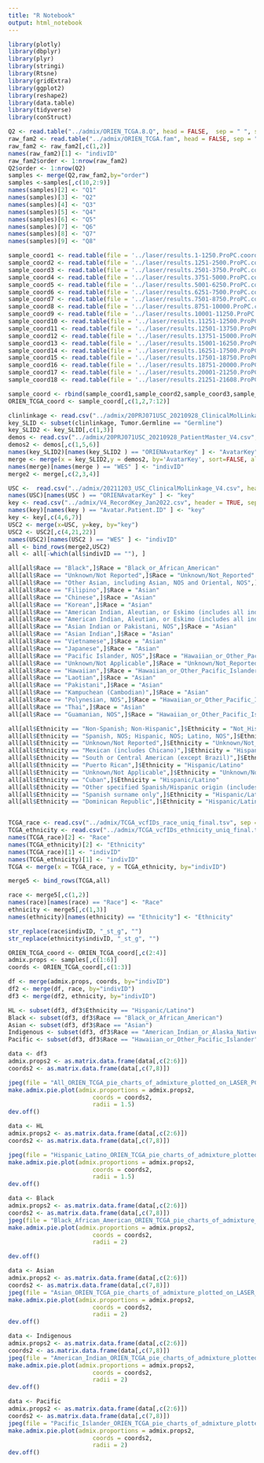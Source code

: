 ```yaml
---
title: "R Notebook"
output: html_notebook
---
```


```r
library(plotly)
library(dbplyr)
library(plyr)
library(stringi)
library(Rtsne)
library(gridExtra)  
library(ggplot2)
library(reshape2)
library(data.table)
library(tidyverse)
library(conStruct)

```

```r
Q2 <- read.table("../admix/ORIEN_TCGA.8.Q", head = FALSE,  sep = " ", stringsAsFactors = FALSE)
raw_fam2 <- read.table("../admix/ORIEN_TCGA.fam", head = FALSE, sep = " ", stringsAsFactors = FALSE)
raw_fam2 <- raw_fam2[,c(1,2)]
names(raw_fam2)[1] <- "indivID"
raw_fam2$order <- 1:nrow(raw_fam2) 
Q2$order <- 1:nrow(Q2) 
samples <- merge(Q2,raw_fam2,by="order")
samples <-samples[,c(10,2:9)]
names(samples)[2] <- "Q1"
names(samples)[3] <- "Q2"
names(samples)[4] <- "Q3"
names(samples)[5] <- "Q4"
names(samples)[6] <- "Q5"
names(samples)[7] <- "Q6"
names(samples)[8] <- "Q7"
names(samples)[9] <- "Q8"
```

```r
sample_coord1 <- read.table(file = '../laser/results.1-1250.ProPC.coord', sep = '\t', header = TRUE)
sample_coord2 <- read.table(file = '../laser/results.1251-2500.ProPC.coord', sep = '\t', header = TRUE)
sample_coord3 <- read.table(file = '../laser/results.2501-3750.ProPC.coord', sep = '\t', header = TRUE)
sample_coord4 <- read.table(file = '../laser/results.3751-5000.ProPC.coord', sep = '\t', header = TRUE)
sample_coord5 <- read.table(file = '../laser/results.5001-6250.ProPC.coord', sep = '\t', header = TRUE)
sample_coord6 <- read.table(file = '../laser/results.6251-7500.ProPC.coord', sep = '\t', header = TRUE)
sample_coord7 <- read.table(file = '../laser/results.7501-8750.ProPC.coord', sep = '\t', header = TRUE)
sample_coord8 <- read.table(file = '../laser/results.8751-10000.ProPC.coord', sep = '\t', header = TRUE)
sample_coord9 <- read.table(file = '../laser/results.10001-11250.ProPC.coord', sep = '\t', header = TRUE)
sample_coord10 <- read.table(file = '../laser/results.11251-12500.ProPC.coord', sep = '\t', header = TRUE)
sample_coord11 <- read.table(file = '../laser/results.12501-13750.ProPC.coord', sep = '\t', header = TRUE)
sample_coord12 <- read.table(file = '../laser/results.13751-15000.ProPC.coord', sep = '\t', header = TRUE)
sample_coord13 <- read.table(file = '../laser/results.15001-16250.ProPC.coord', sep = '\t', header = TRUE)
sample_coord14 <- read.table(file = '../laser/results.16251-17500.ProPC.coord', sep = '\t', header = TRUE)
sample_coord15 <- read.table(file = '../laser/results.17501-18750.ProPC.coord', sep = '\t', header = TRUE)
sample_coord16 <- read.table(file = '../laser/results.18751-20000.ProPC.coord', sep = '\t', header = TRUE)
sample_coord17 <- read.table(file = '../laser/results.20001-21250.ProPC.coord', sep = '\t', header = TRUE)
sample_coord18 <- read.table(file = '../laser/results.21251-21608.ProPC.coord', sep = '\t', header = TRUE)

sample_coord <- rbind(sample_coord1,sample_coord2,sample_coord3,sample_coord4,sample_coord5,sample_coord6,sample_coord7,sample_coord8,sample_coord9,sample_coord10,sample_coord11,sample_coord12,sample_coord13,sample_coord14,sample_coord15,sample_coord16,sample_coord17,sample_coord18)
ORIEN_TCGA_coord <- sample_coord[,c(1,2,7:12)]
```

```r
clinlinkage <- read.csv("../admix/20PRJ071USC_20210928_ClinicalMolLinkage_V4.csv", header = TRUE, sep = ",", stringsAsFactors = FALSE)
key_SLID <- subset(clinlinkage, Tumor.Germline == "Germline")
key_SLID2 <- key_SLID[,c(1,3)]
demos <- read.csv("../admix/20PRJ071USC_20210928_PatientMaster_V4.csv", header = TRUE, sep = ",", stringsAsFactors = FALSE)
demos2 <- demos[,c(1,5,6)]
names(key_SLID2)[names(key_SLID2 ) == "ORIENAvatarKey" ] <- "AvatarKey"
merge <- merge(x = key_SLID2,y = demos2, by='AvatarKey', sort=FALSE, all=TRUE)
names(merge)[names(merge ) == "WES" ] <- "indivID"
merge2 <- merge[,c(2,3,4)]

USC <-  read.csv("../admix/20211203_USC_ClinicalMolLinkage_V4.csv", header = TRUE, sep = ",", stringsAsFactors = FALSE)
names(USC)[names(USC ) == "ORIENAvatarKey" ] <- "key"
key <- read.csv("../admix/V4_RecordKey_Jan2022.csv", header = TRUE, sep = ",", stringsAsFactors = FALSE)
names(key)[names(key ) == "Avatar.Patient.ID" ] <- "key"
key <- key[,c(4,6,7)]
USC2 <- merge(x=USC, y=key, by="key")
USC2 <- USC2[,c(4,21,22)]
names(USC2)[names(USC2 ) == "WES" ] <- "indivID"
all <- bind_rows(merge2,USC2)
all <- all[-which(all$indivID == ""), ]

all[all$Race == "Black",]$Race = "Black_or_African_American"
all[all$Race == "Unknown/Not Reported",]$Race = "Unknown/Not_Reported"
all[all$Race == "Other Asian, including Asian, NOS and Oriental, NOS",]$Race = "Asian"
all[all$Race == "Filipino",]$Race = "Asian"
all[all$Race == "Chinese",]$Race = "Asian"
all[all$Race == "Korean",]$Race = "Asian"
all[all$Race == "American Indian, Aleutian, or Eskimo (includes all indigenous populations of the Western Hemisphere)",]$Race = "American_Indian_or_Alaska_Native"
all[all$Race == "American Indian, Aleutian, or Eskimo (includes all indigenous populations of the Western hemisphere)",]$Race = "American_Indian_or_Alaska_Native"
all[all$Race == "Asian Indian or Pakistani, NOS",]$Race = "Asian"
all[all$Race == "Asian Indian",]$Race = "Asian"
all[all$Race == "Vietnamese",]$Race = "Asian"
all[all$Race == "Japanese",]$Race = "Asian"
all[all$Race == "Pacific Islander, NOS",]$Race = "Hawaiian_or_Other_Pacific_Islander"
all[all$Race == "Unknown/Not Applicable",]$Race = "Unknown/Not_Reported"
all[all$Race == "Hawaiian",]$Race = "Hawaiian_or_Other_Pacific_Islander"
all[all$Race == "Laotian",]$Race = "Asian"
all[all$Race == "Pakistani",]$Race = "Asian"
all[all$Race == "Kampuchean (Cambodian)",]$Race = "Asian"
all[all$Race == "Polynesian, NOS",]$Race = "Hawaiian_or_Other_Pacific_Islander"
all[all$Race == "Thai",]$Race = "Asian"
all[all$Race == "Guamanian, NOS",]$Race = "Hawaiian_or_Other_Pacific_Islander"

all[all$Ethnicity == "Non-Spanish; Non-Hispanic",]$Ethnicity = "Not_Hispanic/Not_Latino" 
all[all$Ethnicity == "Spanish, NOS; Hispanic, NOS; Latino, NOS",]$Ethnicity = "Hispanic/Latino"
all[all$Ethnicity == "Unknown/Not Reported",]$Ethnicity = "Unknown/Not_Reported"
all[all$Ethnicity == "Mexican (includes Chicano)",]$Ethnicity = "Hispanic/Latino"
all[all$Ethnicity == "South or Central American (except Brazil)",]$Ethnicity = "Hispanic/Latino"
all[all$Ethnicity == "Puerto Rican",]$Ethnicity = "Hispanic/Latino"
all[all$Ethnicity == "Unknown/Not Applicable",]$Ethnicity = "Unknown/Not_Reported"
all[all$Ethnicity == "Cuban",]$Ethnicity = "Hispanic/Latino"
all[all$Ethnicity == "Other specified Spanish/Hispanic origin (includes European; excludes Dominican Republic)",]$Ethnicity = "Hispanic/Latino"
all[all$Ethnicity == "Spanish surname only",]$Ethnicity = "Hispanic/Latino"
all[all$Ethnicity == "Dominican Republic",]$Ethnicity = "Hispanic/Latino"


TCGA_race <- read.csv("../admix/TCGA_vcfIDs_race_uniq_final.tsv", sep = "\t", header = FALSE, stringsAsFactors = FALSE, fill = TRUE)
TCGA_ethnicity <- read.csv("../admix/TCGA_vcfIDs_ethnicity_uniq_final.tsv", sep = "\t", header = FALSE, stringsAsFactors = FALSE, fill = TRUE)
names(TCGA_race)[2] <- "Race"
names(TCGA_ethnicity)[2] <- "Ethnicity"
names(TCGA_race)[1] <- "indivID"
names(TCGA_ethnicity)[1] <- "indivID"
TCGA <- merge(x = TCGA_race, y = TCGA_ethnicity, by="indivID")

merge5 <- bind_rows(TCGA,all)

race <- merge5[,c(1,2)]
names(race)[names(race) == "Race"] <- "Race"
ethnicity <- merge5[,c(1,3)]
names(ethnicity)[names(ethnicity) == "Ethnicity"] <- "Ethnicity"

str_replace(race$indivID, "_st_g", "")
str_replace(ethnicity$indivID, "_st_g", "")
```

```r
ORIEN_TCGA_coord <- ORIEN_TCGA_coord[,c(2:4)]
admix.props <- samples[,c(1:6)]
coords <- ORIEN_TCGA_coord[,c(1:3)]

df <- merge(admix.props, coords, by="indivID")
df2 <- merge(df, race, by="indivID")
df3 <- merge(df2, ethnicity, by="indivID")

HL <- subset(df3, df3$Ethnicity == "Hispanic/Latino")
Black <- subset(df3, df3$Race == "Black_or_African_American")
Asian <- subset(df3, df3$Race == "Asian")
Indigenous <- subset(df3, df3$Race == "American_Indian_or_Alaska_Native")
Pacific <- subset(df3, df3$Race == "Hawaiian_or_Other_Pacific_Islander")
```

```r
data <- df3
admix.props2 <- as.matrix.data.frame(data[,c(2:6)])
coords2 <- as.matrix.data.frame(data[,c(7,8)])

jpeg(file = "All_ORIEN_TCGA_pie_charts_of_admixture_plotted_on_LASER_PCA_coordinates.jpeg", width=10, height=5, units="in", res=1000)
make.admix.pie.plot(admix.proportions = admix.props2,
                        coords = coords2,
                        radii = 1.5)
dev.off()
```

```r
data <- HL
admix.props2 <- as.matrix.data.frame(data[,c(2:6)])
coords2 <- as.matrix.data.frame(data[,c(7,8)])

jpeg(file = "Hispanic_Latino_ORIEN_TCGA_pie_charts_of_admixture_plotted_on_LASER_PCA_coordinates.jpeg", width=10, height=5, units="in", res=1000)
make.admix.pie.plot(admix.proportions = admix.props2,
                        coords = coords2,
                        radii = 1.5)
dev.off()
```

```r
data <- Black
admix.props2 <- as.matrix.data.frame(data[,c(2:6)])
coords2 <- as.matrix.data.frame(data[,c(7,8)])
jpeg(file = "Black_African_American_ORIEN_TCGA_pie_charts_of_admixture_plotted_on_LASER_PCA_coordinates.jpeg", width=10, height=5, units="in", res=1000)
make.admix.pie.plot(admix.proportions = admix.props2,
                        coords = coords2,
                        radii = 2)

dev.off()
```


```r
data <- Asian
admix.props2 <- as.matrix.data.frame(data[,c(2:6)])
coords2 <- as.matrix.data.frame(data[,c(7,8)])
jpeg(file = "Asian_ORIEN_TCGA_pie_charts_of_admixture_plotted_on_LASER_PCA_coordinates.jpeg", width=10, height=5, units="in", res=1000)
make.admix.pie.plot(admix.proportions = admix.props2,
                        coords = coords2,
                        radii = 2)
dev.off()
```

```r
data <- Indigenous
admix.props2 <- as.matrix.data.frame(data[,c(2:6)])
coords2 <- as.matrix.data.frame(data[,c(7,8)])
jpeg(file = "American_Indian_ORIEN_TCGA_pie_charts_of_admixture_plotted_on_LASER_PCA_coordinates.jpeg", width=10, height=5, units="in", res=1000)
make.admix.pie.plot(admix.proportions = admix.props2,
                        coords = coords2,
                        radii = 2)
dev.off()
```


```r
data <- Pacific
admix.props2 <- as.matrix.data.frame(data[,c(2:6)])
coords2 <- as.matrix.data.frame(data[,c(7,8)])
jpeg(file = "Pacific_Islander_ORIEN_TCGA_pie_charts_of_admixture_plotted_on_LASER_PCA_coordinates.jpeg", width=10, height=5, units="in", res=1000)
make.admix.pie.plot(admix.proportions = admix.props2,
                        coords = coords2,
                        radii = 2)
dev.off()
```